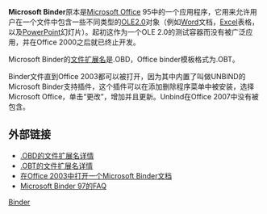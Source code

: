 {{Unreferenced|time=2017-05-12T13:53:38+00:00}}
{{NoteTA
|G1=IT
}}
'''Microsoft Binder'''原本是[[Microsoft_Office|Microsoft Office]] 95中的一个应用程序，它用来允许用户在一个文件中包含一些不同类型的[[对象连接与嵌入|OLE2.0]]对象（例如[[Microsoft_Word|Word]]文档，[[Microsoft_Excel|Excel]]表格，以及[[Microsoft_PowerPoint|PowerPoint]]幻灯片）。起初这作为一个OLE 2.0的测试容器而没有被广泛应用，并在Office 2000之后就已终止开发。

Microsoft Binder的[[文件扩展名|文件扩展名]]是.OBD，Office binder模板格式为.OBT。

Binder文件直到Office 2003都可以被打开，因为其中内置了叫做UNBIND的Microsoft Binder支持插件，这个插件可以在添加删除程序菜单中被安装，选择Microsoft Office，单击“更改”，增加并且更新。Unbind在Office 2007中没有被包含。
== 外部链接 ==
*[http://filext.com/detaillist.php?extdetail=OBD .OBD的文件扩展名详情] {{Wayback|url=http://filext.com/detaillist.php?extdetail=OBD |date=20070410093207 }}
*[http://filext.com/detaillist.php?extdetail=OBT .OBT的文件扩展名详情] {{Wayback|url=http://filext.com/detaillist.php?extdetail=OBT |date=20070405080212 }}
*[https://web.archive.org/web/20060911083536/http://office.microsoft.com/en-us/assistance/HP030849741033.aspx 在Office 2003中打开一个Microsoft Binder文档]
*[http://support.microsoft.com/?kbid=843147 Microsoft Binder 97的FAQ] {{Wayback|url=http://support.microsoft.com/?kbid=843147 |date=20200926073029 }}

{{Microsoft Office}}
{{Microsoft}}

[[Category:Microsoft_Office|Binder]]